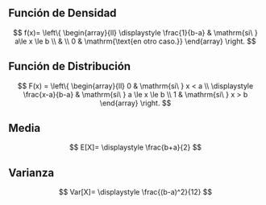## Función de Densidad

$$
f(x)= \left\{
	       \begin{array}{ll}
		 \displaystyle \frac{1}{b-a}  &  \mathrm{si\ }   a\le x \le b \\
		                              &                                 \\
		     0 & \mathrm{\text{en otro caso.}}  
	       \end{array}
	     \right.
$$


## Función de Distribución

$$
 F(x) = \left\{
	       \begin{array}{ll}
		 0      & \mathrm{si\ } x < a \\
		 \displaystyle \frac{x-a}{b-a} & \mathrm{si\ } a \le x \le b \\
		 1     & \mathrm{si\ }  x > b
	       \end{array}
	     \right.
$$

## Media

$$
E[X]= \displaystyle \frac{b+a}{2}
$$

## Varianza

$$
Var[X]= \displaystyle \frac{(b-a)^2}{12}
$$